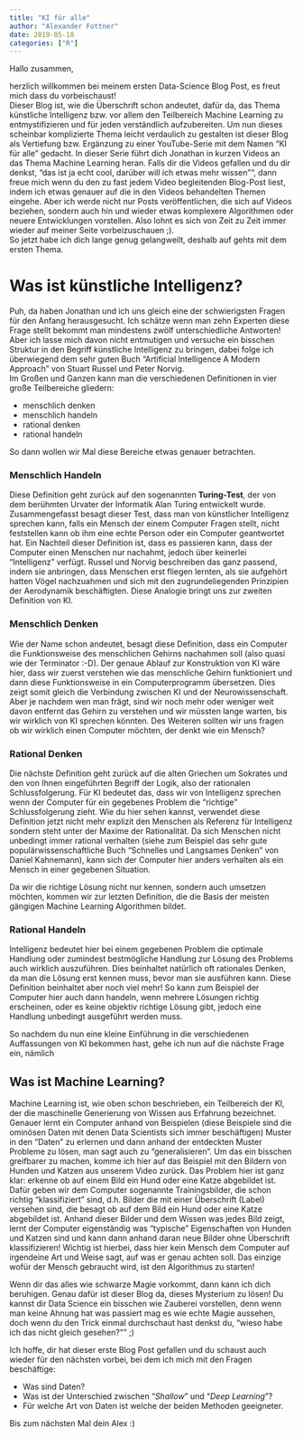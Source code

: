```yaml
---
title: "KI für alle"
author: "Alexander Fottner"
date: 2019-05-18
categories: ["R"]
---
```


Hallo zusammen,

herzlich willkommen bei meinem ersten Data-Science Blog Post, es freut mich dass du vorbeischaust!  
Dieser Blog ist, wie die Überschrift schon andeutet, dafür da, das Thema künstliche Intelligenz bzw. vor allem den Teilbereich Machine Learning zu entmystifizieren und für jeden verständlich aufzubereiten. Um nun dieses scheinbar komplizierte Thema leicht verdaulich zu gestalten ist dieser Blog als Vertiefung bzw. Ergänzung zu einer YouTube-Serie mit dem Namen "KI für alle" gedacht. In dieser Serie führt dich Jonathan in kurzen Videos an das Thema Machine Learning heran. Falls dir die Videos gefallen und du dir denkst, "das ist ja echt cool, darüber will ich etwas mehr wissen"", dann freue mich wenn du den zu fast jedem Video begleitenden Blog-Post liest, indem ich etwas genauer auf die in den Videos behandelten Themen eingehe.
Aber ich werde nicht nur Posts veröffentlichen, die sich auf Videos beziehen, sondern auch hin und wieder etwas komplexere Algorithmen oder neuere Entwicklungen vorstellen. Also lohnt es sich von Zeit zu Zeit immer wieder auf meiner Seite vorbeizuschauen ;).   
So jetzt habe ich dich lange genug gelangweilt, deshalb auf gehts mit dem ersten Thema.

# Was ist künstliche Intelligenz?

Puh, da haben Jonathan und ich uns gleich eine der schwierigsten Fragen für den Anfang herausgesucht. Ich schätze wenn man zehn Experten diese Frage stellt bekommt man mindestens zwölf unterschiedliche Antworten!  
Aber ich lasse mich davon nicht entmutigen und versuche ein bisschen Struktur in den Begriff künstliche Intelligenz zu bringen, dabei folge ich überwiegend dem sehr guten Buch "Artificial Intelligence A Modern Approach" von Stuart Russel und Peter Norvig.  
Im Großen und Ganzen kann man die verschiedenen Definitionen in vier große Teilbereiche gliedern:

* menschlich denken
* menschlich handeln
* rational denken
* rational handeln 

So dann wollen wir Mal diese Bereiche etwas genauer betrachten.

### Menschlich Handeln

Diese Definition geht zurück auf den sogenannten __Turing-Test__, der von dem berühmten Urvater der Informatik Alan Turing entwickelt wurde. Zusammengefasst besagt dieser Test, dass man von künstlicher Intelligenz sprechen kann, falls ein Mensch der einem Computer Fragen stellt, nicht feststellen kann ob ihm eine echte Person oder ein Computer geantwortet hat. Ein Nachteil dieser Definition ist, dass es passieren kann, dass der Computer einen Menschen nur nachahmt, jedoch über keinerlei "Intelligenz" verfügt. Russel und Norvig beschreiben das ganz passend, indem sie anbringen, dass Menschen erst fliegen lernten, als sie aufgehört hatten Vögel nachzuahmen und sich mit den zugrundeliegenden Prinzipien der Aerodynamik beschäftigten. Diese Analogie bringt uns zur zweiten Definition von KI.

### Menschlich Denken

Wie der Name schon andeutet, besagt diese Definition, dass ein Computer die Funktionsweise des menschlichen Gehirns nachahmen soll (also quasi wie der Terminator :-D). Der genaue Ablauf zur Konstruktion von KI wäre hier, dass wir zuerst verstehen wie das menschliche Gehirn funktioniert und dann diese Funktionsweise in ein Computerprogramm übersetzen. Dies zeigt somit gleich die Verbindung zwischen KI und der Neurowissenschaft. Aber je nachdem wen man frägt, sind wir noch mehr oder weniger weit davon entfernt das Gehirn zu verstehen und wir müssten lange warten, bis wir wirklich von KI sprechen könnten. Des Weiteren sollten wir uns fragen ob wir wirklich einen Computer möchten, der denkt wie ein Mensch?  

### Rational Denken

Die nächste Definition geht zurück auf die alten Griechen um Sokrates und den von Ihnen eingeführten Begriff der Logik, also der rationalen Schlussfolgerung. Für KI bedeutet das, dass wir von Intelligenz sprechen wenn der Computer für ein gegebenes Problem die "richtige" Schlussfolgerung zieht. Wie du hier sehen kannst, verwendet diese Definition jetzt nicht mehr explizit den Menschen als Referenz für Intelligenz sondern steht unter der Maxime der Rationalität. Da sich Menschen nicht unbedingt immer rational verhalten (siehe zum Beispiel das sehr gute populärwissenschaftliche Buch "Schnelles und Langsames Denken" von Daniel Kahnemann), kann sich der Computer hier anders verhalten als ein Mensch in einer gegebenen Situation.

Da wir die richtige Lösung nicht nur kennen, sondern auch umsetzen möchten, kommen wir zur letzten Definition, die die Basis der meisten gängigen Machine Learning Algorithmen bildet.

### Rational Handeln

Intelligenz bedeutet hier bei einem gegebenen Problem die optimale Handlung oder zumindest bestmögliche Handlung zur Lösung des Problems auch wirklich auszuführen. Dies beinhaltet natürlich oft rationales Denken, da man die Lösung erst kennen muss, bevor man sie ausführen kann. Diese Definition beinhaltet aber noch viel mehr! So kann zum Beispiel der Computer hier auch dann handeln, wenn mehrere Lösungen richtig erscheinen, oder es keine objektiv richtige Lösung gibt, jedoch eine Handlung unbedingt ausgeführt werden muss.

So nachdem du nun eine kleine Einführung in die verschiedenen Auffassungen von KI bekommen hast, gehe ich nun auf die nächste Frage ein, nämlich

## Was ist Machine Learning?

Machine Learning ist, wie oben schon beschrieben, ein Teilbereich der KI, der die maschinelle Generierung von Wissen aus Erfahrung bezeichnet. Genauer lernt ein Computer anhand von Beispielen (diese Beispiele sind die ominösen Daten mit denen Data Scientists sich immer beschäftigen) Muster in den "Daten" zu erlernen und dann anhand der entdeckten Muster Probleme zu lösen, man sagt auch zu "generalisieren". Um das ein bisschen greifbarer zu machen, komme ich hier auf das Beispiel mit den Bildern von Hunden und Katzen aus unserem Video zurück. Das Problem hier ist ganz klar: erkenne ob auf einem Bild ein Hund oder eine Katze abgebildet ist. Dafür geben wir dem Computer sogenannte Trainingsbilder, die schon richtig "klassifiziert" sind, d.h. Bilder die mit einer Überschrift (Label) versehen sind, die besagt ob auf dem Bild ein Hund oder eine Katze abgebildet ist. Anhand dieser Bilder und dem Wissen was jedes Bild zeigt, lernt der Computer eigenständig was "typische" Eigenschaften von Hunden und Katzen sind und kann dann anhand daran neue Bilder ohne Überschrift klassifizieren! Wichtig ist hierbei, dass hier kein Mensch dem Computer auf irgendeine Art und Weise sagt, auf was er genau achten soll. Das einzige wofür der Mensch gebraucht wird, ist den Algorithmus zu starten!

Wenn dir das alles wie schwarze Magie vorkommt, dann kann ich dich beruhigen. Genau dafür ist dieser Blog da, dieses Mysterium zu lösen! Du kannst dir Data Science ein bisschen wie Zauberei vorstellen, denn wenn man keine Ahnung hat was passiert mag es wie echte Magie aussehen, doch wenn du den Trick einmal durchschaut hast denkst du, "wieso habe ich das nicht gleich gesehen?"" ;)

Ich hoffe, dir hat dieser erste Blog Post gefallen und du schaust auch wieder für den nächsten vorbei, bei dem ich mich mit den Fragen beschäftige:

* Was sind Daten?
* Was ist der Unterschied zwischen "*Shallow*" und "*Deep Learning*"?
* Für welche Art von Daten ist welche der beiden Methoden geeigneter.

Bis zum nächsten Mal dein Alex :)








